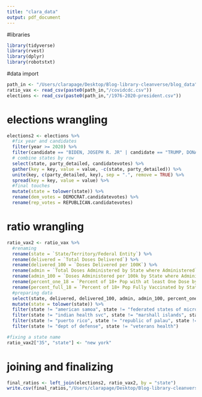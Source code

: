 ```yaml
---
title: "clara_data"
output: pdf_document
---
```


#libraries
```r
library(tidyverse)
library(rvest)
library(dplyr)
library(robotstxt)
```

#data import
```r
path_in <- "/Users/clarapage/Desktop/Blog-library-cleanverse/blog_data"
ratio_vax <- read_csv(paste0(path_in,"/covidcdc.csv"))
elections <- read_csv(paste0(path_in,"/1976-2020-president.csv"))
```

# elections wrangling 
```r
elections2 <- elections %>%
  #fix year and candidates
  filter(year >= 2020) %>%
  filter(candidate == "BIDEN, JOSEPH R. JR" | candidate == "TRUMP, DONALD J.") %>%
  # combine states by row
  select(state, party_detailed, candidatevotes) %>%
  gather(key = key, value = value, -c(state, party_detailed)) %>%
  unite(key, c(party_detailed, key), sep = ".", remove = TRUE) %>%
  spread(key = key, value = value) %>%
  #final touches
  mutate(state = tolower(state)) %>%
  rename(dem_votes = DEMOCRAT.candidatevotes) %>%
  rename(rep_votes = REPUBLICAN.candidatevotes)
```

# ratio wrangling
```r
ratio_vax2 <- ratio_vax %>%
  #renaming
  rename(state = `State/Territory/Federal Entity`) %>%
  rename(delivered = `Total Doses Delivered`) %>%
  rename(delivered_100 = `Doses Delivered per 100K`) %>%
  rename(admin = `Total Doses Administered by State where Administered`) %>%
  rename(admin_100 = `Doses Administered per 100k by State where Administered`) %>%
  rename(percent_one_18 = `Percent of 18+ Pop with at least One Dose by State of Residence`) %>%
  rename(percent_full_18 = `Percent of 18+ Pop Fully Vaccinated by State of Residence`) %>%
  #preparing data
  select(state, delivered, delivered_100, admin, admin_100, percent_one_18, percent_full_18) %>%
  mutate(state = tolower(state)) %>%
  filter(state != "american samoa", state != "federated states of micronesia", state != "guam") %>%
  filter(state != "indian health svc", state != "marshall islands", state != "northern mariana islands") %>%
  filter(state != "puerto rico", state != "republic of palau", state != "virgin islands", state != "bureau of prisons") %>%
  filter(state != "dept of defense", state != "veterans health")

#fixing a state name
ratio_vax2["35", "state"] <- "new york"
```

# joining and finalizing
```r
final_ratios <- left_join(elections2, ratio_vax2, by = "state")
write.csv(final_ratios,"/Users/clarapage/Desktop/Blog-library-cleanverse/clara/finalratios.csv")
```